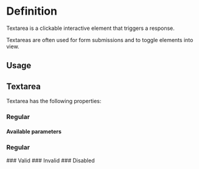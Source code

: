 

<Meta of={TextareaStories} />

# Definition

Textarea is a clickable interactive element that triggers a response.

Textareas are often used for form submissions and to toggle elements into view.

## Usage

## Textarea

Textarea has the following properties:

### Regular

<Canvas of={TextareaStories.Regular} />

#### Available parameters

<Controls />

### Regular

<Canvas of={TextareaStories.Regular} />
### Valid
<Canvas of={TextareaStories.Valid} />
### Invalid
<Canvas of={TextareaStories.Invalid} />
### Disabled
<Canvas of={TextareaStories.Disabled} />
